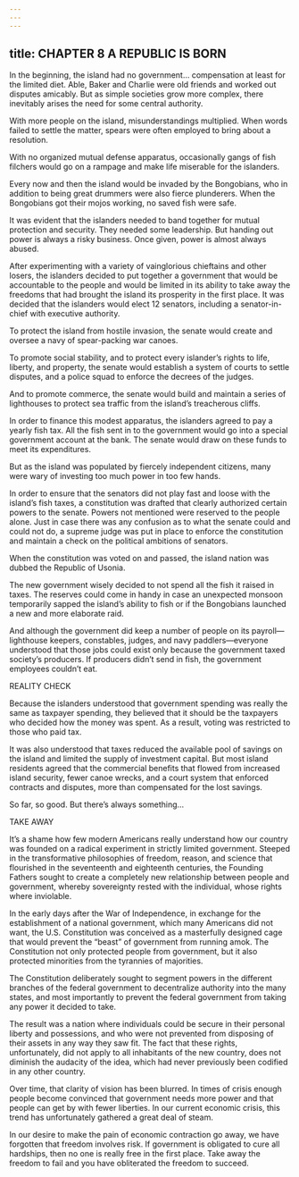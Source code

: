 ```yaml
---
---
---
```

title: CHAPTER 8 A REPUBLIC IS BORN
---

In the beginning, the island had no government… compensation at least for the limited diet. Able, Baker and Charlie were old friends and worked out disputes amicably. But as simple societies grow more complex, there inevitably arises the need for some central authority.

With more people on the island, misunderstandings multiplied. When words failed to settle the matter, spears were often employed to bring about a resolution.

With no organized mutual defense apparatus, occasionally gangs of fish filchers would go on a rampage and make life miserable for the islanders.

Every now and then the island would be invaded by the Bongobians, who in addition to being great drummers were also fierce plunderers. When the Bongobians got their mojos working, no saved fish were safe.

It was evident that the islanders needed to band together for mutual protection and security. They needed some leadership. But handing out power is always a risky business. Once given, power is almost always abused.

After experimenting with a variety of vainglorious chieftains and other losers, the islanders decided to put together a government that would be accountable to the people and would be limited in its ability to take away the freedoms that had brought the island its prosperity in the first place. It was decided that the islanders would elect 12 senators, including a senator-in-chief with executive authority.

To protect the island from hostile invasion, the senate would create and oversee a navy of spear-packing war canoes.

To promote social stability, and to protect every islander’s rights to life, liberty, and property, the senate would establish a system of courts to settle disputes, and a police squad to enforce the decrees of the judges.

And to promote commerce, the senate would build and maintain a series of lighthouses to protect sea traffic from the island’s treacherous cliffs.

In order to finance this modest apparatus, the islanders agreed to pay a yearly fish tax. All the fish sent in to the government would go into a special government account at the bank. The senate would draw on these funds to meet its expenditures.

But as the island was populated by fiercely independent citizens, many were wary of investing too much power in too few hands.

In order to ensure that the senators did not play fast and loose with the island’s fish taxes, a constitution was drafted that clearly authorized certain powers to the senate. Powers not mentioned were reserved to the people alone. Just in case there was any confusion as to what the senate could and could not do, a supreme judge was put in place to enforce the constitution and maintain a check on the political ambitions of senators.

When the constitution was voted on and passed, the island nation was dubbed the Republic of Usonia.

The new government wisely decided to not spend all the fish it raised in taxes. The reserves could come in handy in case an unexpected monsoon temporarily sapped the island’s ability to fish or if the Bongobians launched a new and more elaborate raid.

And although the government did keep a number of people on its payroll—lighthouse keepers, constables, judges, and navy paddlers—everyone understood that those jobs could exist only because the government taxed society’s producers. If producers didn’t send in fish, the government employees couldn’t eat.

REALITY CHECK

Because the islanders understood that government spending was really the same as taxpayer spending, they believed that it should be the taxpayers who decided how the money was spent. As a result, voting was restricted to those who paid tax.

It was also understood that taxes reduced the available pool of savings on the island and limited the supply of investment capital. But most island residents agreed that the commercial benefits that flowed from increased island security, fewer canoe wrecks, and a court system that enforced contracts and disputes, more than compensated for the lost savings.

So far, so good. But there’s always something…

TAKE AWAY

It’s a shame how few modern Americans really understand how our country was founded on a radical experiment in strictly limited government. Steeped in the transformative philosophies of freedom, reason, and science that flourished in the seventeenth and eighteenth centuries, the Founding Fathers sought to create a completely new relationship between people and government, whereby sovereignty rested with the individual, whose rights where inviolable.

In the early days after the War of Independence, in exchange for the establishment of a national government, which many Americans did not want, the U.S. Constitution was conceived as a masterfully designed cage that would prevent the “beast” of government from running amok. The Constitution not only protected people from government, but it also protected minorities from the tyrannies of majorities.

The Constitution deliberately sought to segment powers in the different branches of the federal government to decentralize authority into the many states, and most importantly to prevent the federal government from taking any power it decided to take.

The result was a nation where individuals could be secure in their personal liberty and possessions, and who were not prevented from disposing of their assets in any way they saw fit. The fact that these rights, unfortunately, did not apply to all inhabitants of the new country, does not diminish the audacity of the idea, which had never previously been codified in any other country.

Over time, that clarity of vision has been blurred. In times of crisis enough people become convinced that government needs more power and that people can get by with fewer liberties. In our current economic crisis, this trend has unfortunately gathered a great deal of steam.

In our desire to make the pain of economic contraction go away, we have forgotten that freedom involves risk. If government is obligated to cure all hardships, then no one is really free in the first place. Take away the freedom to fail and you have obliterated the freedom to succeed.

